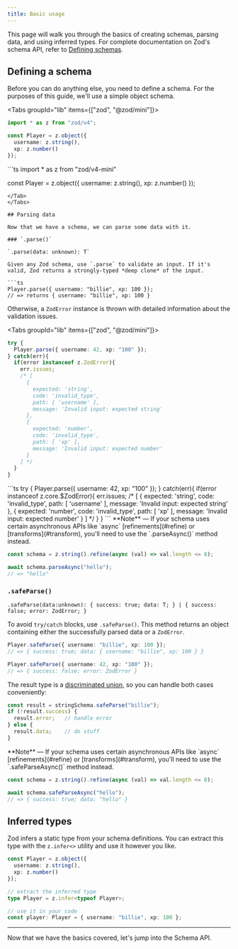 ```yaml
---
title: Basic usage
---
```



This page will walk you through the basics of creating schemas, parsing data, and using inferred types. For complete documentation on Zod's schema API, refer to [Defining schemas](/api).

## Defining a schema

Before you can do anything else, you need to define a schema. For the purposes of this guide, we'll use a simple object schema.

<Tabs groupId="lib" items={["zod", "@zod/mini"]}>
<Tab value="zod">
```ts
import * as z from "zod/v4"; 

const Player = z.object({ 
  username: z.string(),
  xp: z.number()
});
```
</Tab>
<Tab value="@zod/mini">
```ts
import * as z from "zod/v4-mini"

const Player = z.object({ 
  username: z.string(),
  xp: z.number()
});
```
</Tab>
</Tabs>

## Parsing data

Now that we have a schema, we can parse some data with it. 

### `.parse()`

`.parse(data: unknown): T`

Given any Zod schema, use `.parse` to validate an input. If it's valid, Zod returns a strongly-typed *deep clone* of the input. 

```ts
Player.parse({ username: "billie", xp: 100 }); 
// => returns { username: "billie", xp: 100 }
```

Otherwise, a `ZodError` instance is thrown with detailed information about the validation issues.

<Tabs groupId="lib" items={["zod", "@zod/mini"]}>
<Tab value="zod">
```ts
try {
  Player.parse({ username: 42, xp: "100" });
} catch(err){
  if(error instanceof z.ZodError){
    err.issues; 
    /* [
      {
        expected: 'string',
        code: 'invalid_type',
        path: [ 'username' ],
        message: 'Invalid input: expected string'
      },
      {
        expected: 'number',
        code: 'invalid_type',
        path: [ 'xp' ],
        message: 'Invalid input: expected number'
      }
    ] */
  }
}
```
</Tab>
<Tab value="@zod/mini">
```ts
try {
  Player.parse({ username: 42, xp: "100" });
} catch(err){
  if(error instanceof z.core.$ZodError){
    err.issues; 
    /* [
      {
        expected: 'string',
        code: 'invalid_type',
        path: [ 'username' ],
        message: 'Invalid input: expected string'
      },
      {
        expected: 'number',
        code: 'invalid_type',
        path: [ 'xp' ],
        message: 'Invalid input: expected number'
      }
    ] */
  }
}
```
</Tab>
</Tabs>

<Callout>
**Note** — If your schema uses certain asynchronous APIs like `async` [refinements](#refine) or [transforms](#transform), you'll need to use the `.parseAsync()` method instead. 

```ts
const schema = z.string().refine(async (val) => val.length <= 8);

await schema.parseAsync("hello");
// => "hello"
```
</Callout>

### `.safeParse()`

`.safeParse(data:unknown): { success: true; data: T; } | { success: false; error: ZodError; }`

To avoid `try/catch` blocks, use `.safeParse()`. This method returns an object containing either the successfully parsed data or a `ZodError`.

```ts
Player.safeParse({ username: "billie", xp: 100 });
// => { success: true; data: { username: "billie", xp: 100 } }

Player.safeParse({ username: 42, xp: "100" });
// => { success: false; error: ZodError }
```

The result type is a [discriminated union](https://www.typescriptlang.org/docs/handbook/2/narrowing.html#discriminated-unions), so you can handle both cases conveniently:

```ts
const result = stringSchema.safeParse("billie");
if (!result.success) {
  result.error;   // handle error
} else {
  result.data;    // do stuff
}
```

<Callout>
**Note** — If your schema uses certain asynchronous APIs like `async` [refinements](#refine) or [transforms](#transform), you'll need to use the `.safeParseAsync()` method instead. 

```ts
const schema = z.string().refine(async (val) => val.length <= 8);

await schema.safeParseAsync("hello");
// => { success: true; data: "hello" }
```
</Callout>



## Inferred types

Zod infers a static type from your schema definitions. You can extract this type with the `z.infer<>` utility and use it however you like.

```ts
const Player = z.object({ 
  username: z.string(),
  xp: z.number()
});

// extract the inferred type
type Player = z.infer<typeof Player>;

// use it in your code
const player: Player = { username: "billie", xp: 100 };
```

---

Now that we have the basics covered, let's jump into the Schema API.
